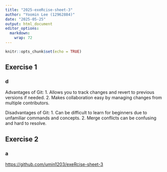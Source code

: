 ```yaml
---
title: "2025-exeRcise-sheet-3"
author: "Yoomin Lee (12962884)"
date: "2025-05-25"
output: html_document
editor_options: 
  markdown: 
    wrap: 72
---
```


```r
knitr::opts_chunk$set(echo = TRUE)
```

## Exercise 1

### d

Advantages of Git: 1. Allows you to track changes and revert to previous
versions if needed. 2. Makes collaboration easy by managing changes from
multiple contributors.

Disadvantages of Git: 1. Can be difficult to learn for beginners due to
unfamiliar commands and concepts. 2. Merge conflicts can be confusing
and hard to resolve.

## Exercise 2

### a

<https://github.com/umin1203/exeRcise-sheet-3>